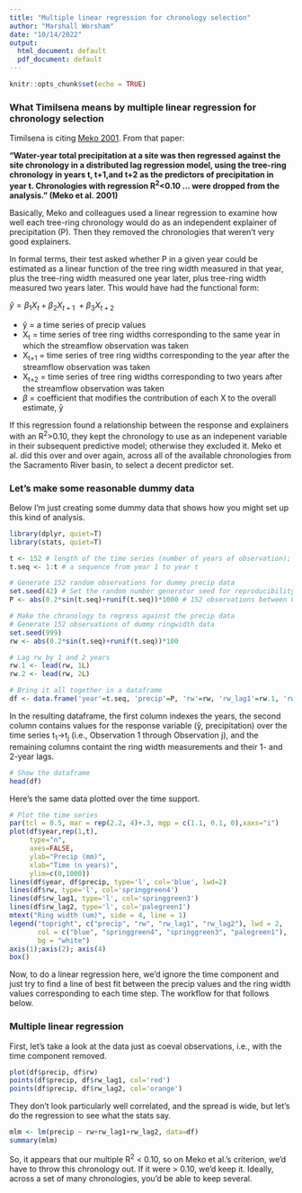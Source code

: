 ```yaml
---
title: "Multiple linear regression for chronology selection"
author: "Marshall Worsham"
date: "10/14/2022"
output:
  html_document: default
  pdf_document: default
---
```


```r
knitr::opts_chunk$set(echo = TRUE)
```

### What Timilsena means by multiple linear regression for chronology selection

Timilsena is citing [Meko 2001]('https://www.google.com/url?sa=t&rct=j&q=&esrc=s&source=web&cd=&ved=2ahUKEwiv_7j_5OD6AhWzJn0KHZelAT8QFnoECAkQAQ&url=https%3A%2F%2Fwww.waterboards.ca.gov%2Fwaterrights%2Fwater_issues%2Fprograms%2Fbay_delta%2Fdeltaflow%2Fdocs%2Fexhibits%2Fccwd%2Fspprt_docs%2Fccwd_meko_etal_2001a.pdf&usg=AOvVaw1divfoZ8n-Nh0Claqs_xpj'). From that paper: 

**“Water-year total precipitation at a site was then regressed against the site chronology in a distributed lag regression model, using the tree-ring chronology in years t, t+1,and t+2 as the predictors of precipitation in year t. Chronologies with regression R^2^<0.10 ...  were dropped from the analysis.” (Meko et al. 2001)**

Basically, Meko and colleagues used a linear regression to examine how well each tree-ring chronology would do as an independent explainer of precipitation (P). Then they removed the chronologies that weren’t very good explainers. 

In formal terms, their test asked whether P in a given year could be estimated as a linear function of the tree ring width measured in that year, plus the tree-ring width measured one year later, plus tree-ring width measured two years later. This would have had the functional form:

$ŷ = \beta_1X_t + \beta_2X_{t+1}~ + \beta_3X_{t+2}$

  + ŷ = a time series of precip values
  + X~t~ = time series of tree ring widths corresponding to the same year in which the streamflow observation was taken
  + X~t+1~ = time series of tree ring widths corresponding to the year after the streamflow observation was taken
  + X~t+2~ = time series of tree ring widths corresponding to two years after the streamflow observation was taken
  + $\beta$ = coefficient that modifies the contribution of each X to the overall estimate, ŷ

If this regression found a relationship between the response and explainers with an R^2^>0.10, they kept the chronology to use as an indepenent variable in their subsequent predictive model; otherwise they excluded it. Meko et al. did this over and over again, across all of the available chronologies from the Sacramento River basin, to select a decent predictor set.

### Let's make some reasonable dummy data
Below I'm just creating some dummy data that shows how you might set up this kind of analysis. 

```r
library(dplyr, quiet=T)
library(stats, quiet=T)

t <- 152 # length of the time series (number of years of observation); 152 is arbitrary
t.seq <- 1:t # a sequence from year 1 to year t

# Generate 152 random observations for dummy precip data
set.seed(42) # Set the random number generator seed for reproducibility
P <- abs(0.2*sin(t.seq)+runif(t.seq))*1000 # 152 observations between 0 mm and 1000 mm a year, a reasonable range

# Make the chronology to regress against the precip data
# Generate 152 observations of dummy ringwidth data
set.seed(999)
rw <- abs(0.2*sin(t.seq)+runif(t.seq))*100

# Lag rw by 1 and 2 years
rw.1 <- lead(rw, 1L)
rw.2 <- lead(rw, 2L)

# Bring it all together in a dataframe
df <- data.frame('year'=t.seq, 'precip'=P, 'rw'=rw, 'rw_lag1'=rw.1, 'rw_lag2'=rw.2)
```

In the resulting dataframe, the first column indexes the years, the second column contains values for the response variable (ŷ, precipitation) over the time series t~1~→t~j~ (i.e., Observation 1 through Observation j), and the remaining columns containt the ring width measurements and their 1- and 2-year lags.

```r
# Show the dataframe
head(df)
```

Here's the same data plotted over the time support. 

```r

# Plot the time series
par(tcl = 0.5, mar = rep(2.2, 4)+.3, mgp = c(1.1, 0.1, 0),xaxs="i")
plot(df$year,rep(1,t), 
     type="n", 
     axes=FALSE, 
     ylab="Precip (mm)", 
     xlab="Time (n years)", 
     ylim=c(0,1000))
lines(df$year, df$precip, type='l', col='blue', lwd=2)
lines(df$rw, type='l', col='springgreen4')
lines(df$rw_lag1, type='l', col='springgreen3')
lines(df$rw_lag2, type='l', col='palegreen1')
mtext("Ring width (um)", side = 4, line = 1)  
legend("topright", c("precip", "rw", "rw_lag1", "rw_lag2"), lwd = 2,
       col = c("blue", "springgreen4", "springgreen3", "palegreen1"),
       bg = "white")
axis(1);axis(2); axis(4)
box()
```

Now, to do a linear regression here, we'd ignore the time component and just try to find a line of best fit between the precip values and the ring width values corresponding to each time step. The workflow for that follows below. 

### Multiple linear regression
First, let's take a look at the data just as coeval observations, i.e., with the time component removed.
```r
plot(df$precip, df$rw)
points(df$precip, df$rw_lag1, col='red')
points(df$precip, df$rw_lag2, col='orange')
```

They don't look particularly well correlated, and the spread is wide, but let's do the regression to see what the stats say. 

```r
mlm <- lm(precip ~ rw+rw_lag1+rw_lag2, data=df)
summary(mlm)
```

So, it appears that our multiple R^2^ < 0.10, so on Meko et al.'s criterion, we'd have to throw this chronology out. If it were > 0.10, we'd keep it. Ideally, across a set of many chronologies, you'd be able to keep several. 

